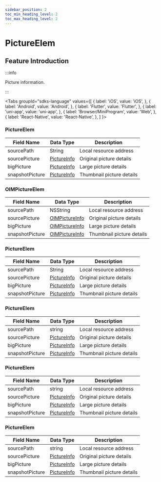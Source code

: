 ```yaml
---
sidebar_position: 2
toc_min_heading_level: 2
toc_max_heading_level: 2
---
```


# PictureElem

## Feature Introduction

:::info

Picture information.

:::

<Tabs
groupId="sdks-language"
values={[
{ label: 'iOS', value: 'iOS', },
{ label: 'Android', value: 'Android', },
{ label: 'Flutter', value: 'Flutter', },
{ label: 'uni-app', value: 'uni-app', },
{ label: 'Browser/MiniProgram', value: 'Web', },
{ label: 'React-Native', value: 'React-Native', },
]
}>

<TabItem value="Flutter">

### PictureElem

| Field Name       | Data Type                                           | Description        |
| ---------------- | ---------------------------------------------------- | ------------------- |
| sourcePath       | String                                               | Local resource address |
| sourcePicture    | [PictureInfo](/class/message/pictureInfo.mdx) | Original picture details   |
| bigPicture       | [PictureInfo](/class/message/pictureInfo.mdx) | Large picture details   |
| snapshotPicture  | [PictureInfo](/class/message/pictureInfo.mdx) | Thumbnail picture details |

</TabItem>

<TabItem value="iOS">

### OIMPictureElem

| Field Name       | Data Type                                            | Description        |
| ---------------- | ----------------------------------------------------- | ------------------- |
| sourcePath       | NSString                                              | Local resource address |
| sourcePicture    | [OIMPictureInfo](/class/message/pictureInfo.mdx) | Original picture details   |
| bigPicture       | [OIMPictureInfo](/class/message/pictureInfo.mdx) | Large picture details   |
| snapshotPicture  | [OIMPictureInfo](/class/message/pictureInfo.mdx) | Thumbnail picture details |

</TabItem>

<TabItem value="Android">

### PictureElem

| Field Name       | Data Type                                           | Description        |
| ---------------- | ---------------------------------------------------- | ------------------- |
| sourcePath       | String                                               | Local resource address |
| sourcePicture    | [PictureInfo](/class/message/pictureInfo.mdx) | Original picture details   |
| bigPicture       | [PictureInfo](/class/message/pictureInfo.mdx) | Large picture details   |
| snapshotPicture  | [PictureInfo](/class/message/pictureInfo.mdx) | Thumbnail picture details |

</TabItem>

<TabItem value="Web">

### PictureElem

| Field Name       | Data Type                                           | Description        |
| ---------------- | ---------------------------------------------------- | ------------------- |
| sourcePath       | string                                               | Local resource address |
| sourcePicture    | [PictureInfo](/class/message/pictureInfo.mdx) | Original picture details   |
| bigPicture       | [PictureInfo](/class/message/pictureInfo.mdx) | Large picture details   |
| snapshotPicture  | [PictureInfo](/class/message/pictureInfo.mdx) | Thumbnail picture details |

</TabItem>

<TabItem value="uni-app">

### PictureElem

| Field Name       | Data Type                                           | Description        |
| ---------------- | ---------------------------------------------------- | ------------------- |
| sourcePath       | string                                               | Local resource address |
| sourcePicture    | [PictureInfo](/class/message/pictureInfo.mdx) | Original picture details   |
| bigPicture       | [PictureInfo](/class/message/pictureInfo.mdx) | Large picture details   |
| snapshotPicture  | [PictureInfo](/class/message/pictureInfo.mdx) | Thumbnail picture details |

</TabItem>

<TabItem value="React-Native">

### PictureElem

| Field Name       | Data Type                                           | Description        |
| ---------------- | ---------------------------------------------------- | ------------------- |
| sourcePath       | string                                               | Local resource address |
| sourcePicture    | [PictureInfo](/class/message/pictureInfo.mdx) | Original picture details   |
| bigPicture       | [PictureInfo](/class/message/pictureInfo.mdx) | Large picture details   |
| snapshotPicture  | [PictureInfo](/class/message/pictureInfo.mdx) | Thumbnail picture details |

</TabItem>

</Tabs>